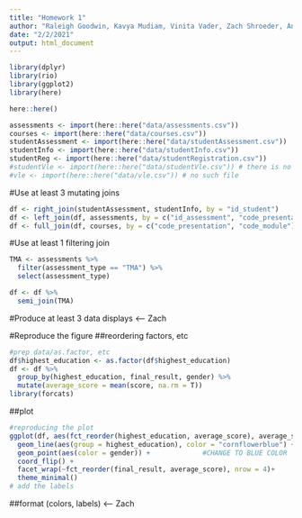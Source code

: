 ```yaml
---
title: "Homework 1"
author: "Raleigh Goodwin, Kavya Mudiam, Vinita Vader, Zach Shroeder, Ann-Marie Barrett"
date: "2/2/2021"
output: html_document
---
```


```r
library(dplyr)
library(rio)
library(ggplot2)
library(here)
```

```r
here::here()

assessments <- import(here::here("data/assessments.csv"))
courses <- import(here::here("data/courses.csv"))
studentAssessment <- import(here::here("data/studentAssessment.csv"))
studentInfo <- import(here::here("data/studentInfo.csv"))
studentReg <- import(here::here("data/studentRegistration.csv"))
#studentVle <- import(here::here("data/studentVle.csv")) # there is no such file
#vle <- import(here::here("data/vle.csv")) # no such file
```

#Use at least 3 mutating joins
```r
df <- right_join(studentAssessment, studentInfo, by = "id_student")
df <- left_join(df, assessments, by = c("id_assessment", "code_presentation", "code_module"))
df <- full_join(df, courses, by = c("code_presentation", "code_module"))
```

#Use at least 1 filtering join
```r
TMA <- assessments %>%
  filter(assessment_type == "TMA") %>% 
  select(assessment_type)

df <- df %>% 
  semi_join(TMA)
```

#Produce at least 3 data displays <-- Zach

#Reproduce the figure
##reordering factors, etc 
```r
#prep data/as.factor, etc
df$highest_education <- as.factor(df$highest_education)
df <- df %>% 
  group_by(highest_education, final_result, gender) %>% 
  mutate(average_score = mean(score, na.rm = T))
library(forcats)
```

##plot
```r
#reproducing the plot
ggplot(df, aes(fct_reorder(highest_education, average_score), average_score)) +
  geom_line(aes(group = highest_education), color = "cornflowerblue") + 
  geom_point(aes(color = gender)) +             #CHANGE TO BLUE COLOR
  coord_flip() +
  facet_wrap(~fct_reorder(final_result, average_score), nrow = 4)+
  theme_minimal()
# add the labels

```

##format (colors, labels) <-- Zach